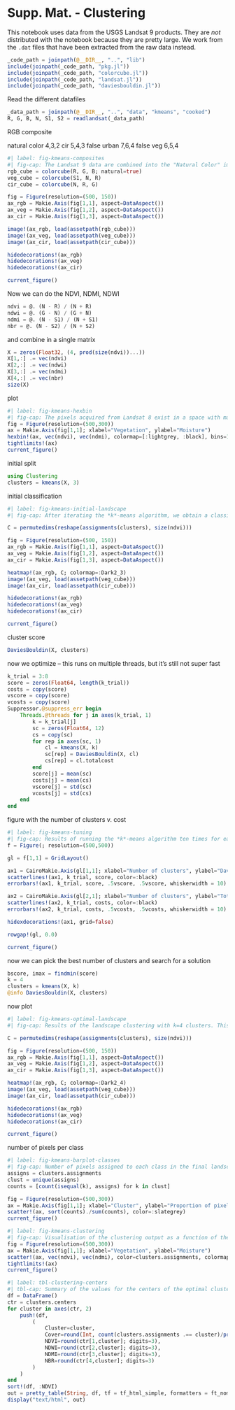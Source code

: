 # Supp. Mat. - Clustering

This notebook uses data from the USGS Landsat 9 products. They are *not* distributed with the notebook because they are pretty large. We work from the `.dat` files that have been extracted from the raw data instead.

```julia
_code_path = joinpath(@__DIR__, "..", "lib")
include(joinpath(_code_path, "pkg.jl"))
include(joinpath(_code_path, "colorcube.jl"))
include(joinpath(_code_path, "landsat.jl"))
include(joinpath(_code_path, "daviesbouldin.jl"))
```

Read the different datafiles

```julia
_data_path = joinpath(@__DIR__, "..", "data", "kmeans", "cooked")
R, G, B, N, S1, S2 = readlandsat(_data_path)
```

RGB composite

natural color 4,3,2
cir 5,4,3
false urban 7,6,4
false veg 6,5,4

```julia
#| label: fig-kmeans-composites
#| fig-cap: The Landsat 9 data are combined into the "Natural Color" image, in which the red, green, and blue bands are mapped to their respective channels (left). The two other composites are the false color infrared, and the composite for vegetation analysis. Note that the true-color composite is slightly distored compared to the colors of the landscape we expect; this is because natural colors are difficult to reproduce accurately.
rgb_cube = colorcube(R, G, B; natural=true)
veg_cube = colorcube(S1, N, R)
cir_cube = colorcube(N, R, G)

fig = Figure(resolution=(500, 150))
ax_rgb = Makie.Axis(fig[1,1], aspect=DataAspect())
ax_veg = Makie.Axis(fig[1,2], aspect=DataAspect())
ax_cir = Makie.Axis(fig[1,3], aspect=DataAspect())

image!(ax_rgb, load(assetpath(rgb_cube)))
image!(ax_veg, load(assetpath(veg_cube)))
image!(ax_cir, load(assetpath(cir_cube)))

hidedecorations!(ax_rgb)
hidedecorations!(ax_veg)
hidedecorations!(ax_cir)

current_figure()
```

Now we can do the NDVI, NDMI, NDWI

```julia
ndvi = @. (N - R) / (N + R)
ndwi = @. (G - N) / (G + N)
ndmi = @. (N - S1) / (N + S1)
nbr = @. (N - S2) / (N + S2)
```

and combine in a single matrix

```julia
X = zeros(Float32, (4, prod(size(ndvi))...))
X[1,:] .= vec(ndvi)
X[2,:] .= vec(ndwi)
X[3,:] .= vec(ndmi)
X[4,:] .= vec(nbr)
size(X)
```

plot

```julia
#| label: fig-kmeans-hexbin
#| fig-cap: The pixels acquired from Landsat 8 exist in a space with many different dimensions (one for each band). Because we are interested in a landscape classification based on water and vegetation data, we use the NDVI, NDMI, NDWI, and NBR combinations of bands. These are *derived* data, and represent the creation of new features from the raw data. Darker colors indicate more pixels in this bin.
fig = Figure(resolution=(500,300))
ax = Makie.Axis(fig[1,1]; xlabel="Vegetation", ylabel="Moisture")
hexbin!(ax, vec(ndvi), vec(ndmi), colormap=[:lightgrey, :black], bins=120)
tightlimits!(ax)
current_figure()
```

initial split

```julia
using Clustering
clusters = kmeans(X, 3)
```

initial classification

```julia
#| label: fig-kmeans-initial-landscape
#| fig-cap: After iterating the *k*-means algorithm, we obtain a classification for every pixel in the landscape. This classification is based on the values of NDVI, NDMI, NBR, and NDWI indices, and therefore groups pixels based on specific assumptions about vegetation and stress. This clustering was produced using $k=3$, *i.e.* we want to see what the landscape would look like when divided into three categories. 

C = permutedims(reshape(assignments(clusters), size(ndvi)))

fig = Figure(resolution=(500, 150))
ax_rgb = Makie.Axis(fig[1,1], aspect=DataAspect())
ax_veg = Makie.Axis(fig[1,2], aspect=DataAspect())
ax_cir = Makie.Axis(fig[1,3], aspect=DataAspect())

heatmap!(ax_rgb, C; colormap=:Dark2_3)
image!(ax_veg, load(assetpath(veg_cube)))
image!(ax_cir, load(assetpath(cir_cube)))

hidedecorations!(ax_rgb)
hidedecorations!(ax_veg)
hidedecorations!(ax_cir)

current_figure()
```

cluster score

```julia
DaviesBouldin(X, clusters)
```

now we optimize -- this runs on multiple threads, but it's still not super fast

```julia
k_trial = 3:8
score = zeros(Float64, length(k_trial))
costs = copy(score)
vscore = copy(score)
vcosts = copy(score)
Suppressor.@suppress_err begin
    Threads.@threads for j in axes(k_trial, 1)
        k = k_trial[j]
        sc = zeros(Float64, 12)
        cs = copy(sc)
        for rep in axes(sc, 1)
            cl = kmeans(X, k)
            sc[rep] = DaviesBouldin(X, cl)
            cs[rep] = cl.totalcost
        end
        score[j] = mean(sc)
        costs[j] = mean(cs)
        vscore[j] = std(sc)
        vcosts[j] = std(cs)
    end
end
```

figure with the number of clusters v. cost

```julia
#| label: fig-kmeans-tuning
#| fig-cap: Results of running the *k*-means algorithm ten times for each number of clusters between 3 and 8. The average Davies-Bouldin and cost are reported, as well as the standard deviation. As expected, the total cost decreases with more clusters, but this is not necessarily the sign of a better clustering.
f = Figure(; resolution=(500,500))

gl = f[1,1] = GridLayout()

ax1 = CairoMakie.Axis(gl[1,1]; xlabel="Number of clusters", ylabel="Davies-Bouldin index", xticks=3:8)
scatterlines!(ax1, k_trial, score, color=:black)
errorbars!(ax1, k_trial, score, .5vscore, .5vscore, whiskerwidth = 10)

ax2 = CairoMakie.Axis(gl[2,1]; xlabel="Number of clusters", ylabel="Total cost", xticks=3:8)
scatterlines!(ax2, k_trial, costs, color=:black)
errorbars!(ax2, k_trial, costs, .5vcosts, .5vcosts, whiskerwidth = 10)

hidexdecorations!(ax1, grid=false)

rowgap!(gl, 0.0)

current_figure()
```

now we can pick the best number of clusters and search for a solution

```julia
bscore, imax = findmin(score)
k = 4
clusters = kmeans(X, k)
@info DaviesBouldin(X, clusters)
```

now plot

```julia
#| label: fig-kmeans-optimal-landscape
#| fig-cap: Results of the landscape clustering with k=4 clusters. This number of clusters gives us a good separation between different groups of pixels, and seems to capture features of the landscape as revealed with the false-color composites.

C = permutedims(reshape(assignments(clusters), size(ndvi)))

fig = Figure(resolution=(500, 150))
ax_rgb = Makie.Axis(fig[1,1], aspect=DataAspect())
ax_veg = Makie.Axis(fig[1,2], aspect=DataAspect())
ax_cir = Makie.Axis(fig[1,3], aspect=DataAspect())

heatmap!(ax_rgb, C; colormap=:Dark2_4)
image!(ax_veg, load(assetpath(veg_cube)))
image!(ax_cir, load(assetpath(cir_cube)))

hidedecorations!(ax_rgb)
hidedecorations!(ax_veg)
hidedecorations!(ax_cir)

current_figure()
```

number of pixels per class

```julia
#| label: fig-kmeans-barplot-classes
#| fig-cap: Number of pixels assigned to each class in the final landscape classification. In most cases, *k*-means will create clusters with the same number of points in them. This may be an issue, or this may be a way to ensure that whatever classes are produced will be balanced in terms of their representation.
assigns = clusters.assignments
clust = unique(assigns)
counts = [count(isequal(k), assigns) for k in clust]

fig = Figure(resolution=(500,300))
ax = Makie.Axis(fig[1,1]; xlabel="Cluster", ylabel="Proportion of pixels")
scatter!(ax, sort(counts)./sum(counts), color=:slategrey)
current_figure()
```

```julia
#| label: fig-kmeans-clustering
#| fig-cap: Visualisation of the clustering output as a function of the NDVI and NDMI values. Note that the limits between the clusters are lines (planes), and that each cluster covers about the same volume in the space of parameters.
fig = Figure(resolution=(500,300))
ax = Makie.Axis(fig[1,1]; xlabel="Vegetation", ylabel="Moisture")
scatter!(ax, vec(ndvi), vec(ndmi), color=clusters.assignments, colormap=:Dark2_4)
tightlimits!(ax)
current_figure()
```

```julia
#| label: tbl-clustering-centers
#| tbl-cap: Summary of the values for the centers of the optimal clusters found in this image. The cover column gives the percentage of all pixels associated to this class. The clusters are sorted by the NDVI of their centroid.
df = DataFrame()
ctr = clusters.centers
for cluster in axes(ctr, 2)
    push!(df,
        (
            Cluster=cluster,
            Cover=round(Int, count(clusters.assignments .== cluster)/prod(size(ndvi))*100),
            NDVI=round(ctr[1,cluster]; digits=3),
            NDWI=round(ctr[2,cluster]; digits=3),
            NDMI=round(ctr[3,cluster]; digits=3),
            NBR=round(ctr[4,cluster]; digits=3)
        )
    )
end
sort!(df, :NDVI)
out = pretty_table(String, df, tf = tf_html_simple, formatters = ft_nomissing, show_subheader = false, show_header = true)
display("text/html", out)
```